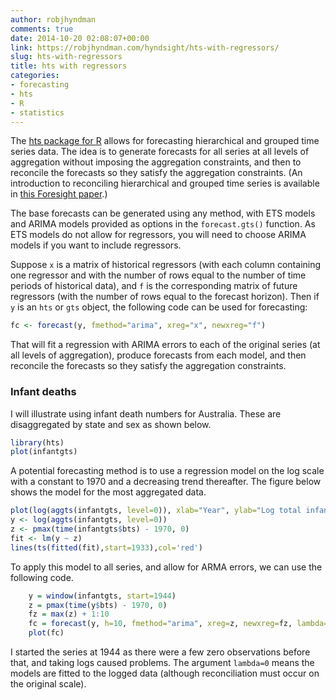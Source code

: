 ```yaml
---
author: robjhyndman
comments: true
date: 2014-10-20 02:08:07+00:00
link: https://robjhyndman.com/hyndsight/hts-with-regressors/
slug: hts-with-regressors
title: hts with regressors
categories:
- forecasting
- hts
- R
- statistics
---
```


The [hts package for R](http://github.com/robjhyndman/hts/) allows for forecasting hierarchical and grouped time series data. The idea is to generate forecasts for all series at all levels of aggregation without imposing the aggregation constraints, and then to reconcile the forecasts so they satisfy the aggregation constraints. (An introduction to reconciling hierarchical and grouped time series is available in [this Foresight paper](/publications/foresight-hts/).)

The base forecasts can be generated using any method, with ETS models and ARIMA models provided as options in the `forecast.gts()` function. As ETS models do not allow for regressors, you will need to choose ARIMA models if you want to include regressors.<!-- more -->

Suppose `x` is a matrix of historical regressors (with each column containing one regressor and with the number of rows equal to the number of time periods of historical data), and `f` is the corresponding matrix of future regressors (with the number of rows equal to the forecast horizon). Then if `y` is an `hts` or `gts` object, the following code can be used for forecasting:

```r
fc <- forecast(y, fmethod="arima", xreg="x", newxreg="f")
```



That will fit a regression with ARIMA errors to each of the original series (at all levels of aggregation), produce forecasts from each model, and then reconcile the forecasts so they satisfy the aggregation constraints.



### Infant deaths



I will illustrate using infant death numbers for Australia. These are disaggregated by state and sex as shown below.

```r
library(hts)
plot(infantgts)
```

A potential forecasting method is to use a regression model on the log scale with a constant to 1970 and a decreasing trend thereafter. The figure below shows the model for the most aggregated data.

```r
plot(log(aggts(infantgts, level=0)), xlab="Year", ylab="Log total infant deaths")
y <- log(aggts(infantgts, level=0))
z <- pmax(time(infantgts$bts) - 1970, 0)
fit <- lm(y ~ z)
lines(ts(fitted(fit),start=1933),col='red')
```

To apply this model to all series, and allow for ARMA errors, we can use the following code.


```r
    y = window(infantgts, start=1944)
    z = pmax(time(y$bts) - 1970, 0)
    fz = max(z) + 1:10
    fc = forecast(y, h=10, fmethod="arima", xreg=z, newxreg=fz, lambda=0)
    plot(fc)
```

I started the series at 1944 as there were a few zero observations before that, and taking logs caused problems. The argument `lambda=0` means the models are fitted to the logged data (although reconciliation must occur on the original scale).
